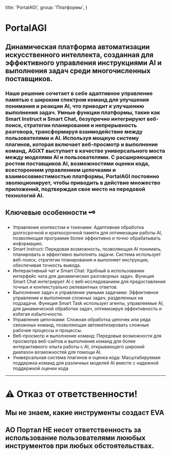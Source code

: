 
  title: 'PortalAGI',
  group: 'Платформы',
}

# PortalAGI
## Динамическая платформа автоматизации искусственного интеллекта, созданная для эффективного управления инструкциями AI и выполнения задач среди многочисленных поставщиков. 
### Наше решение сочетает в себе адаптивное управление памятью с широким спектром команд для улучшения понимания и реакции AI, что приводит к улучшению выполнения задач. Умные функции платформы, такие как Smart Instruct и Smart Chat, безупречно интегрируют веб-поиск, стратегии планирования и непрерывность разговора, трансформируя взаимодействие между пользователями и AI. Используя мощную систему плагинов, которая включает веб-просмотр и выполнение команд, AGiXT выступает в качестве универсального моста между моделями AI и пользователями. С расширяющимся ростом поставщиков AI, возможностями оценки кода, всесторонним управлением цепочками и взаимосовместимостью платформы, PortalAGI постоянно эволюционирует, чтобы приводить в действие множество приложений, подтверждая свое место на передовой технологий AI.

## Ключевые особенности 🗝️
- Управление контекстом и токенами: Адаптивная обработка долгосрочной и краткосрочной памяти для оптимизации работы AI, позволяющая программе более эффективно и точно обрабатывать информацию.
- Smart Instruct: Передовая возможность, позволяющая AI понимать, планировать и эффективно выполнять задачи. Система использует веб-поиск, стратегии планирования и выполняет инструкции, обеспечивая точность вывода.
- Интерактивный чат и Smart Chat: Удобный в использовании интерфейс чата для динамических разговорных задач. Функция Smart Chat интегрирует AI с веб-исследованием для предоставления точных и контекстуально релевантных ответов.
- Выполнение задач и управление умными задачами: Эффективное управление и выполнение сложных задач, разделенных на подзадачи. Функция Smart Task использует агенты, управляемые AI, для динамической обработки задач, оптимизируя эффективность и избегая избыточности.
- Управление цепочками: Сложная обработка цепочек или ряда связанных команд, позволяющая автоматизировать сложные рабочие процессы и процессы.
- Веб-просмотр и выполнение команд: Передовые возможности для просмотра веб-сайтов и выполнения команд для более интерактивного опыта работы с AI, открывающего широкий диапазон возможностей для помощи AI.
- Универсальная система плагинов и оценка кода: Масштабируемая поддержка команд для различных моделей AI вместе с надежной поддержкой оценки кода


---

# ⚠️ Отказ от ответственности!
## Мы не знаем, какие инструменты создаст EVA
## АО Портал НЕ несет ответственность за использование пользователями лююбых инструментов при любых обстоятельствах.

